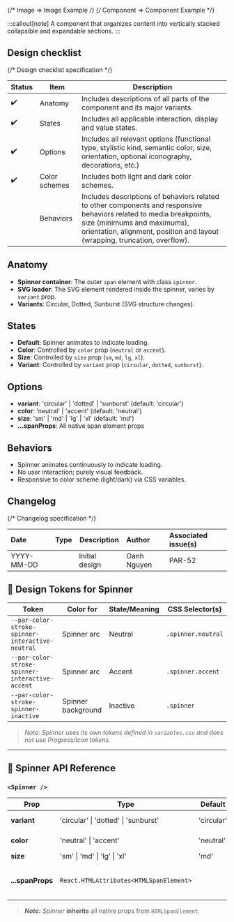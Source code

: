 
<TableOfContents />

{/* Image => Image Example */}
{/* Component => Component Example */}

:::callout[note]
A component that organizes content into vertically stacked collapsible and expandable sections.
:::

## Design checklist <span id="design-checklist"></span>

{/* Design checklist specification */}

| Status | Item          | Description                                                                                                                                                                                                                       |
| ------ | ------------- | --------------------------------------------------------------------------------------------------------------------------------------------------------------------------------------------------------------------------------- |
| ✔️     | Anatomy       | Includes descriptions of all parts of the component and its major variants.                                                                                                                                                       |
| ✔️     | States        | Includes all applicable interaction, display and value states.                                                                                                                                                                    |
| ✔️     | Options       | Includes all relevant options (functional type, stylistic kind, semantic color, size, orientation, optional iconography, decorations, etc.)                                                                                       |
| ✔️     | Color schemes | Includes both light and dark color schemes.                                                                                                                                                                                       |
|        | Behaviors     | Includes descriptions of behaviors related to other components and responsive behaviors related to media breakpoints, size (minimums and maximums), orientation, alignment, position and layout (wrapping, truncation, overflow). |

## Anatomy <span id="anatomy"></span>

- **Spinner container**: The outer `span` element with class `spinner`.
- **SVG loader**: The SVG element rendered inside the spinner, varies by `variant` prop.
- **Variants**: Circular, Dotted, Sunburst (SVG structure changes).

## States <span id="states"></span>

- **Default**: Spinner animates to indicate loading.
- **Color**: Controlled by `color` prop (`neutral` or `accent`).
- **Size**: Controlled by `size` prop (`sm`, `md`, `lg`, `xl`).
- **Variant**: Controlled by `variant` prop (`circular`, `dotted`, `sunburst`).

## Options <span id="options"></span>

- **variant**: 'circular' | 'dotted' | 'sunburst' (default: 'circular')
- **color**: 'neutral' | 'accent' (default: 'neutral')
- **size**: 'sm' | 'md' | 'lg' | 'xl' (default: 'md')
- **...spanProps**: All native span element props

## Behaviors <span id="behaviors"></span>

- Spinner animates continuously to indicate loading.
- No user interaction; purely visual feedback.
- Responsive to color scheme (light/dark) via CSS variables.

## Changelog <span id="changelog"></span>

{/* Changelog specification */}

| Date       | Type                                                     | Description    | Author      | Associated issue(s) |
| :--------- | :------------------------------------------------------- | -------------- | :---------- | :------------------ |
| YYYY-MM-DD | <Badge size='sm' kind='glass' color='cyan' label="new"/> | Initial design | Oanh Nguyen | PAR-52              |

## 🎨 Design Tokens for Spinner

| **Token**                                        | **Color for**      | **State/Meaning** | **CSS Selector(s)** |
| ------------------------------------------------ | ------------------ | ----------------- | ------------------- |
| `--par-color-stroke-spinner-interactive-neutral` | Spinner arc        | Neutral           | `.spinner.neutral`  |
| `--par-color-stroke-spinner-interactive-accent`  | Spinner arc        | Accent            | `.spinner.accent`   |
| `--par-color-stroke-spinner-inactive`            | Spinner background | Inactive          | `.spinner`          |

> _Note: Spinner uses its own tokens defined in `variables.css` and does not use Progress/Icon tokens._

---

## 🧩 Spinner API Reference

### `<Spinner />`

| **Prop**         | **Type**                                | **Default** | **Description**                               |
| ---------------- | --------------------------------------- | ----------- | --------------------------------------------- |
| **variant**      | 'circular' \| 'dotted' \| 'sunburst'    | 'circular'  | Spinner style variant                         |
| **color**        | 'neutral' \| 'accent'                   | 'neutral'   | Spinner color                                 |
| **size**         | 'sm' \| 'md' \| 'lg' \| 'xl'            | 'md'        | Spinner size                                  |
| **...spanProps** | `React.HTMLAttributes<HTMLSpanElement>` |             | All native span props (className, style, ...) |

> **_Note:_** _Spinner_ **inherits** all native props from `HTMLSpanElement`.
